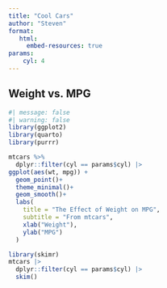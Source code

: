 ```yaml
---
title: "Cool Cars"
author: "Steven"
format:
   html:
     embed-resources: true
params: 
    cyl: 4
---
```


## Weight vs. MPG

```r
#| message: false
#| warning: false
library(ggplot2)
library(quarto)
library(purrr)

mtcars %>% 
  dplyr::filter(cyl == params$cyl) |>
ggplot(aes(wt, mpg)) +
  geom_point()+
  theme_minimal()+
  geom_smooth()+
  labs(
    title = "The Effect of Weight on MPG",
    subtitle = "From mtcars",
    xlab("Weight"),
    ylab("MPG")
  )
```


```r
library(skimr)
mtcars |> 
  dplyr::filter(cyl == params$cyl) |>
  skim()
```